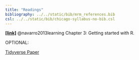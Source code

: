```yaml
---
title: "Readings"
bibliography: ../../static/bib/mrm_references.bib
csl: ../../static/bib/chicago-syllabus-no-bib.csl
---
```


[**[link]**](https://learningstatisticswithr.com/book/introR.html) @navarro2013learning Chapter 3: Getting started with R. 


OPTIONAL: 

[Tidyverse Paper](https://tidyverse.tidyverse.org/articles/paper.html)
